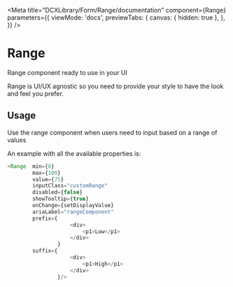 
<Meta
    title="DCXLibrary/Form/Range/documentation"
    component={Range}
    parameters={{
        viewMode: 'docs',
        previewTabs: {
            canvas: { hidden: true },
        },
    }}
/>

# Range

Range component ready to use in your UI

Range is UI/UX agnostic so you need to provide your style to have the look
and feel you prefer.

## Usage

Use the range component when users need to input based on a range of values

An example with all the available properties is:

```js
<Range  min={0}
        max={100}
        value={75}
        inputClass="customRange"
        disabled={false}
        showTooltip={true}
        onChange={setDisplayValue}
        ariaLabel="rangeComponent"
        prefix={
                    <div>
                        <p1>Low</p1>
                    </div>
                }
        suffix={
                    <div>
                        <p1>High</p1>
                    </div>
                }/>
```

<Props of={Range} />
